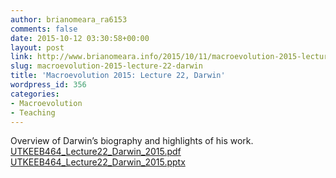 ```yaml
---
author: brianomeara_ra6153
comments: false
date: 2015-10-12 03:30:58+00:00
layout: post
link: http://www.brianomeara.info/2015/10/11/macroevolution-2015-lecture-22-darwin/
slug: macroevolution-2015-lecture-22-darwin
title: 'Macroevolution 2015: Lecture 22, Darwin'
wordpress_id: 356
categories:
- Macroevolution
- Teaching
---
```


Overview of Darwin's biography and highlights of his work.
[UTKEEB464_Lecture22_Darwin_2015.pdf](http://brianomeara.info/wordpress_beta/wp-content/uploads/2015/10/UTKEEB464_Lecture22_Darwin_2015.pdf) [UTKEEB464_Lecture22_Darwin_2015.pptx](http://brianomeara.info/wordpress_beta/wp-content/uploads/2015/10/UTKEEB464_Lecture22_Darwin_2015.pptx)
